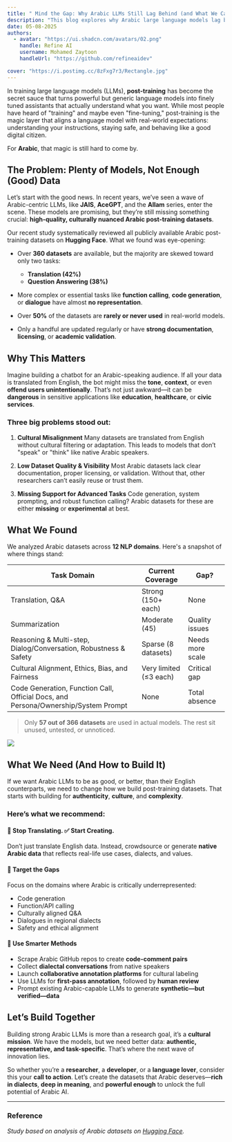 ```yaml
---
title: " Mind the Gap: Why Arabic LLMs Still Lag Behind (and What We Can Do About It)"
description: "This blog explores why Arabic large language models lag behind their English counterparts, highlighting gaps in post-training data quality, cultural alignment, and task diversity. It offers practical solutions to build authentic, high-impact Arabic datasets that empower better AI for Arabic speakers across dialects and domains."
date: 05-08-2025
authors:
  - avatar: "https://ui.shadcn.com/avatars/02.png"
    handle: Refine AI
    username: Mohamed Zaytoon
    handleUrl: "https://github.com/refineaidev"

cover: "https://i.postimg.cc/8zFxg7r3/Rectangle.jpg"
---
```


In training large language models (LLMs), **post-training** has become the secret sauce that turns powerful but generic language models into finely tuned assistants that actually understand what you want. While most people have heard of "training" and maybe even "fine-tuning," post-training is the magic layer that aligns a language model with real-world expectations: understanding your instructions, staying safe, and behaving like a good digital citizen.

For **Arabic**, that magic is still hard to come by.



## The Problem: Plenty of Models, Not Enough (Good) Data

Let’s start with the good news. In recent years, we’ve seen a wave of Arabic-centric LLMs, like **JAIS**, **AceGPT**, and the **Allam** series, enter the scene. These models are promising, but they’re still missing something crucial: **high-quality, culturally nuanced Arabic post-training datasets**.

Our recent study systematically reviewed all publicly available Arabic post-training datasets on **Hugging Face**. What we found was eye-opening:

* Over **360 datasets** are available, but the majority are skewed toward only two tasks:

  * **Translation (42%)**
  * **Question Answering (38%)**
* More complex or essential tasks like **function calling**, **code generation**, or **dialogue** have almost **no representation**.
* Over **50%** of the datasets are **rarely or never used** in real-world models.
* Only a handful are updated regularly or have **strong documentation**, **licensing**, or **academic validation**.



## Why This Matters

Imagine building a chatbot for an Arabic-speaking audience. If all your data is translated from English, the bot might miss the **tone**, **context**, or even **offend users unintentionally**. That’s not just awkward—it can be **dangerous** in sensitive applications like **education**, **healthcare**, or **civic services**.

### Three big problems stood out:

1. **Cultural Misalignment**
   Many datasets are translated from English without cultural filtering or adaptation. This leads to models that don’t "speak" or "think" like native Arabic speakers.

2. **Low Dataset Quality & Visibility**
   Most Arabic datasets lack clear documentation, proper licensing, or validation. Without that, other researchers can’t easily reuse or trust them.

3. **Missing Support for Advanced Tasks**
   Code generation, system prompting, and robust function calling? Arabic datasets for these are either **missing** or **experimental** at best.



## What We Found

We analyzed Arabic datasets across **12 NLP domains**. Here's a snapshot of where things stand:

| **Task Domain**                                                                    | **Current Coverage**   | **Gap?**         |
| ---------------------------------------------------------------------------------- | ---------------------- | ---------------- |
| Translation, Q\&A                                                                  | Strong (150+ each)     | None             |
| Summarization                                                                      | Moderate (45)          | Quality issues   |
| Reasoning & Multi-step, Dialog/Conversation, Robustness & Safety                   | Sparse (8 datasets)    | Needs more scale |
| Cultural Alignment, Ethics, Bias, and Fairness                                     | Very limited (≤3 each) | Critical gap     |
| Code Generation, Function Call, Official Docs, and Persona/Ownership/System Prompt | None                   | Total absence    |

> Only **57 out of 366 datasets** are used in actual models. The rest sit unused, untested, or unnoticed.

![](/en/mind_the_gap_1.png)


## What We Need (And How to Build It)

If we want Arabic LLMs to be as good, or better, than their English counterparts, we need to change how we build post-training datasets. That starts with building for **authenticity**, **culture**, and **complexity**.

### Here’s what we recommend:

#### 🚫 Stop Translating. ✅ Start Creating.

Don’t just translate English data. Instead, crowdsource or generate **native Arabic data** that reflects real-life use cases, dialects, and values.

#### 🎯 Target the Gaps

Focus on the domains where Arabic is critically underrepresented:

* Code generation
* Function/API calling
* Culturally aligned Q\&A
* Dialogues in regional dialects
* Safety and ethical alignment

#### 🧠 Use Smarter Methods

* Scrape Arabic GitHub repos to create **code-comment pairs**
* Collect **dialectal conversations** from native speakers
* Launch **collaborative annotation platforms** for cultural labeling
* Use LLMs for **first-pass annotation**, followed by **human review**
* Prompt existing Arabic-capable LLMs to generate **synthetic—but verified—data**



## Let’s Build Together

Building strong Arabic LLMs is more than a research goal, it’s a **cultural mission**. We have the models, but we need better data: **authentic, representative, and task-specific**. That’s where the next wave of innovation lies.

So whether you’re a **researcher**, a **developer**, or a **language lover**, consider this your **call to action**. Let’s create the datasets that Arabic deserves—**rich in dialects**, **deep in meaning**, and **powerful enough** to unlock the full potential of Arabic AI.

---

### Reference

*Study based on analysis of Arabic datasets on [Hugging Face](https://huggingface.co/).*

